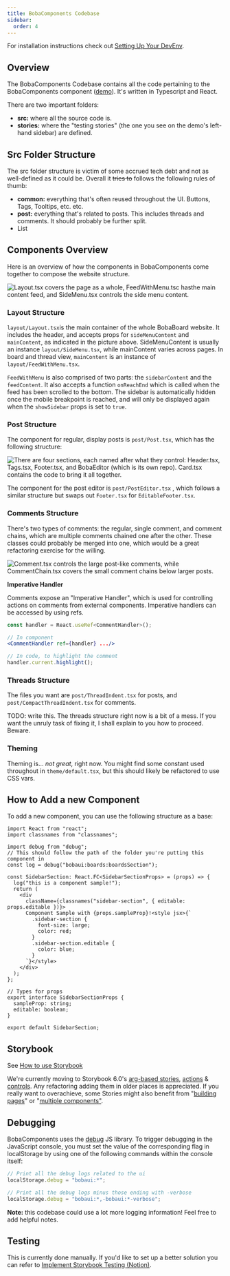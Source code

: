```yaml
---
title: BobaComponents Codebase
sidebar:
  order: 4
---
```


For installation instructions check out
[Setting Up Your DevEnv](/docs/development/start-developing/setting-up-dev-env).

## Overview

The BobaComponents Codebase contains all the code pertaining to the
BobaComponents component ([demo](https://bobaboard-ui.netlify.app/)). It's
written in Typescript and React.

There are two important folders:

- **src:** where all the source code is.
- **stories:** where the "testing stories" (the one you see on the demo's
  left-hand sidebar) are defined.

## Src Folder Structure

The src folder structure is victim of some accrued tech debt and not as
well-defined as it could be. Overall it ~~tries to~~ follows the following rules
of thumb:

- **common:** everything that's often reused throughout the UI. Buttons, Tags,
  Tooltips, etc. etc.
- **post:** everything that's related to posts. This includes threads and
  comments. It should probably be further split.
- List

## Components Overview

Here is an overview of how the components in BobaComponents come together to
compose the website structure.

![Layout.tsx covers the page as a whole, FeedWithMenu.tsc hasthe main content feed, and SideMenu.tsx controls the side menu content.](../../../../assets/img/legacy/ui.png)

### Layout Structure

`layout/Layout.tsx`is the main container of the whole BobaBoard website. It
includes the header, and accepts props for `sideMenuContent` and `mainContent`,
as indicated in the picture above. SideMenuContent is usually an instance
`layout/SideMenu.tsx`, while mainContent varies across pages. In board and
thread view, `mainContent` is an instance of `layout/FeedWithMenu.tsx`.

`FeedWithMenu` is also comprised of two parts: the `sidebarContent` and the
`feedContent`. It also accepts a function `onReachEnd` which is called when the
feed has been scrolled to the bottom. The sidebar is automatically hidden once
the mobile breakpoint is reached, and will only be displayed again when the
`showSidebar` props is set to `true`.

### Post Structure

The component for regular, display posts is `post/Post.tsx`, which has the
following structure:

![There are four sections, each named after what they control: Header.tsx, Tags.tsx, Footer.tsx, and BobaEditor (which is its own repo). Card.tsx contains the code to bring it all together.](../../../../assets/img/legacy/poststructure.png)

The component for the post editor is `post/PostEditor.tsx` , which follows a
similar structure but swaps out `Footer.tsx` for `EditableFooter.tsx`.

### Comments Structure

There's two types of comments: the regular, single comment, and comment chains,
which are multiple comments chained one after the other. These classes could
probably be merged into one, which would be a great refactoring exercise for the
willing.

![Comment.tsx controls the large post-like comments, while CommentChain.tsx covers the small comment chains below larger posts.](../../../../assets/img/legacy/comment.png)

**Imperative Handler**

Comments expose an "Imperative Handler", which is used for controlling actions
on comments from external components. Imperative handlers can be accessed by
using refs.

```jsx
const handler = React.useRef<CommentHandler>();

// In component
<CommentHandler ref={handler} .../>

// In code, to highlight the comment
handler.current.highlight();
```

### Threads Structure

The files you want are `post/ThreadIndent.tsx` for posts, and
`post/CompactThreadIndent.tsx` for comments.

TODO: write this. The threads structure right now is a bit of a mess. If you
want the unruly task of fixing it, I shall explain to you how to proceed.
Beware.

### Theming

Theming is... _not great_, right now. You might find some constant used
throughout in `theme/default.tsx`, but this should likely be refactored to use
CSS vars.

## How to Add a new Component

To add a new component, you can use the following structure as a base:

```tsx
import React from "react";
import classnames from "classnames";

import debug from "debug";
// This should follow the path of the folder you're putting this component in
const log = debug("bobaui:boards:boardsSection");

const SidebarSection: React.FC<SidebarSectionProps> = (props) => {
  log("this is a component sample!");
  return (
    <div
      className={classnames("sidebar-section", { editable: props.editable })}>
      Component Sample with {props.sampleProp}!<style jsx>{`
        .sidebar-section {
          font-size: large;
          color: red;
        }
        .sidebar-section.editable {
          color: blue;
        }
      `}</style>
    </div>
  );
};

// Types for props
export interface SidebarSectionProps {
  sampleProp: string;
  editable: boolean;
}

export default SidebarSection;
```

## Storybook

See [How to use Storybook](./howtouse-storybook)

We're currently moving to Storybook 6.0's
[arg-based stories](https://storybook.js.org/docs/react/writing-stories/introduction#using-args),
[actions](https://storybook.js.org/docs/react/essentials/actions) &
[controls](https://storybook.js.org/docs/react/essentials/controls). Any
refactoring adding them in older places is appreciated. If you really want to
overachieve, some Stories might also benefit from
"[building pages](https://storybook.js.org/docs/react/workflows/build-pages-with-storybook)"
or
"[multiple components"](https://storybook.js.org/docs/react/workflows/stories-for-multiple-components).

## Debugging

BobaComponents uses the [debug](https://www.npmjs.com/package/debug) JS library.
To trigger debugging in the JavaScript console, you must set the value of the
corresponding flag in localStorage by using one of the following commands within
the console itself:

```jsx
// Print all the debug logs related to the ui
localStorage.debug = "bobaui:*";

// Print all the debug logs minus those ending with -verbose
localStorage.debug = "bobaui:*,-bobaui:*-verbose";
```

**Note:** this codebase could use a lot more logging information! Feel free to
add helpful notes.

## Testing

This is currently done manually. If you'd like to set up a better solution you
can refer to
[Implement Storybook Testing (Notion)](https://www.notion.so/Implement-Storybook-Testing-d4d15ca68a3c4183b5cc67fcf8dd7d06).
